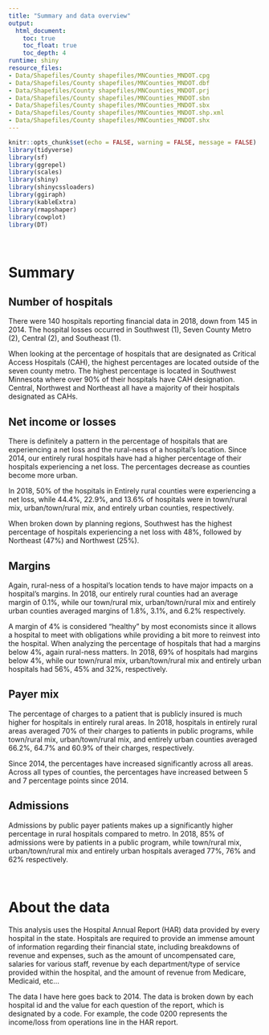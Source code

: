```yaml
---
title: "Summary and data overview"
output:
  html_document:
    toc: true
    toc_float: true
    toc_depth: 4
runtime: shiny
resource_files:
- Data/Shapefiles/County shapefiles/MNCounties_MNDOT.cpg
- Data/Shapefiles/County shapefiles/MNCounties_MNDOT.dbf
- Data/Shapefiles/County shapefiles/MNCounties_MNDOT.prj
- Data/Shapefiles/County shapefiles/MNCounties_MNDOT.sbn
- Data/Shapefiles/County shapefiles/MNCounties_MNDOT.sbx
- Data/Shapefiles/County shapefiles/MNCounties_MNDOT.shp.xml
- Data/Shapefiles/County shapefiles/MNCounties_MNDOT.shx
---
```


```r
knitr::opts_chunk$set(echo = FALSE, warning = FALSE, message = FALSE)
library(tidyverse)
library(sf)
library(ggrepel)
library(scales)
library(shiny)
library(shinycssloaders)
library(ggiraph)
library(kableExtra)
library(rmapshaper)
library(cowplot)
library(DT)
```

<br>

# Summary

## Number of hospitals

There were 140 hospitals reporting financial data in 2018, down from 145 in 2014. The hospital losses occurred in Southwest (1), Seven County Metro (2), Central (2), and Southeast (1). 

When looking at the percentage of hospitals that are designated as Critical Access Hospitals (CAH), the highest percentages are located outside of the seven county metro. The highest percentage is located in Southwest Minnesota where over 90% of their hospitals have CAH designation. Central, Northwest and Northeast all have a majority of their hospitals designated as CAHs.

## Net income or losses

There is definitely a pattern in the percentage of hospitals that are experiencing a net loss and the rural-ness of a hospital's location. Since 2014, our entirely rural hospitals have had a higher percentage of their hospitals experiencing a net loss. The percentages decrease as counties become more urban.

In 2018, 50% of the hospitals in Entirely rural counties were experiencing a net loss, while 44.4%, 22.9%, and 13.6% of hospitals were in town/rural mix, urban/town/rural mix, and entirely urban counties, respectively.

When broken down by planning regions, Southwest has the highest percentage of hospitals experiencing a net loss with 48%, followed by Northeast (47%) and Northwest (25%).

## Margins

Again, rural-ness of a hospital's location tends to have major impacts on a hospital's margins. In 2018, our entirely rural counties had an average margin of 0.1%, while our town/rural mix, urban/town/rural mix and entirely urban counties averaged margins of 1.8%, 3.1%, and 6.2% respectively.

A margin of 4% is considered "healthy" by most economists since it allows a hospital to meet with obligations while providing a bit more to reinvest into the hospital. When analyzing the percentage of hospitals that had a margins below 4%, again rural-ness matters. In 2018, 69% of hospitals had margins below 4%, while our town/rural mix, urban/town/rural mix and entirely urban hospitals had 56%, 45% and 32%, respectively.

## Payer mix

The percentage of charges to a patient that is publicly insured is much higher for hospitals in entirely rural areas. In 2018, hospitals in entirely rural areas averaged 70% of their charges to patients in public programs, while town/rural mix, urban/town/rural mix, and entirely urban counties averaged 66.2%, 64.7% and 60.9% of their charges, respectively.

Since 2014, the percentages have increased significantly across all areas. Across all types of counties, the percentages have increased between 5 and 7 percentage points since 2014.

## Admissions

Admissions by public payer patients makes up a significantly higher percentage in rural hospitals compared to metro. In 2018, 85% of admissions were by patients in a public program, while town/rural mix, urban/town/rural mix and entirely urban hospitals averaged 77%, 76% and 62% respectively.

<br>

# About the data

This analysis uses the Hospital Annual Report (HAR) data provided by every hospital in the state. Hospitals are required to provide an immense amount of information regarding their financial state, including breakdowns of revenue and expenses, such as the amount of uncompensated care, salaries for various staff, revenue by each department/type of service provided within the hospital, and the amount of revenue from Medicare, Medicaid, etc...

The data I have here goes back to 2014. The data is broken down by each hospital id and the value for each question of the report, which is designated by a code. For example, the code 0200 represents the income/loss from operations line in the HAR report.

<br>
